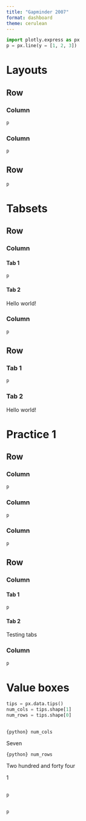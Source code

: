 ```yaml
---
title: "Gapminder 2007"
format: dashboard
theme: cerulean
---
```


```python
import plotly.express as px
p = px.line(y = [1, 2, 3])
```
# Layouts
## Row {height="40%"}
### Column {width="30%"}
```python
p
```

### Column {width="70%"}

```python
p
```

## Row {height="60%"} 

```python
p
```

#  Tabsets

## Row {height="30%"}

### Column {.tabset width="20%"}
#### Tab 1
```python
p
```
#### Tab 2

Hello world!

### Column {width="80%"}

```python
p
```

## Row {.tabset height="70%"} 

### Tab 1
```python
p
```
### Tab 2

Hello world!

# Practice 1

## Row {height="30%"}

### Column {width="30%"}

```python
p
```

### Column {width="30%"}

```python
p
```

### Column {width="40%"}

```python
p
```

## Row {height="70%"}

### Column {.tabset width="65%"}

#### Tab 1

```python
p
```

#### Tab 2

Testing tabs

### Column {width="35%"}

```python
p
```


# Value boxes

```python
tips = px.data.tips()
num_cols = tips.shape[1]
num_rows = tips.shape[0]
```

## {height="20%"}

::: {.valuebox title="Number of columns" color="primary" icon="heart"}
`{python} num_cols`

Seven
:::

::: {.valuebox title="Number of rows" color="secondary" icon="arrow-left-right"}
`{python} num_rows`

Two hundred and forty four
:::

::: {.valuebox title="Small number" color="#5ba3b6" icon="scissors"}
1
:::

##

```python
p
```

##

```python
p
```
